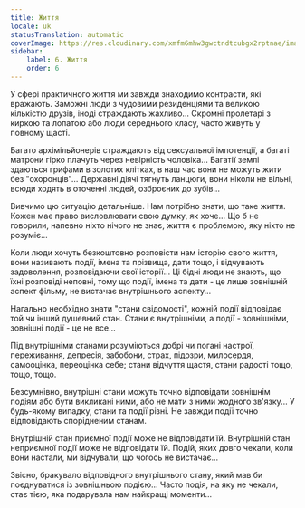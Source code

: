 ```yaml
---
title: Життя
locale: uk
statusTranslation: automatic
coverImage: https://res.cloudinary.com/xmfm6mhw3gwctndtcubgx2rptnae/image/upload/v1740468922/small_cover_tratado_de_psicologia_revolucionaria_a4c0dca4e0.webp
sidebar:
    label: 6. Життя
    order: 6
---
```

У сфері практичного життя ми завжди знаходимо контрасти, які вражають. Заможні люди з чудовими резиденціями та великою кількістю друзів, іноді страждають жахливо... Скромні пролетарі з киркою та лопатою або люди середнього класу, часто живуть у повному щасті.

Багато архімільйонерів страждають від сексуальної імпотенції, а багаті матрони гірко плачуть через невірність чоловіка... Багатії землі здаються грифами в золотих клітках, в наш час вони не можуть жити без "охоронців"... Державні діячі тягнуть ланцюги, вони ніколи не вільні, всюди ходять в оточенні людей, озброєних до зубів...

Вивчимо цю ситуацію детальніше. Нам потрібно знати, що таке життя. Кожен має право висловлювати свою думку, як хоче... Що б не говорили, напевно ніхто нічого не знає, життя є проблемою, яку ніхто не розуміє...

Коли люди хочуть безкоштовно розповісти нам історію свого життя, вони називають події, імена та прізвища, дати тощо, і відчувають задоволення, розповідаючи свої історії... Ці бідні люди не знають, що їхні розповіді неповні, тому що події, імена та дати - це лише зовнішній аспект фільму, не вистачає внутрішнього аспекту...

Нагально необхідно знати "стани свідомості", кожній події відповідає той чи інший душевний стан. Стани є внутрішніми, а події - зовнішніми, зовнішні події - це не все...

Під внутрішніми станами розуміються добрі чи погані настрої, переживання, депресія, забобони, страх, підозри, милосердя, самооцінка, переоцінка себе; стани відчуття щастя, стани радості тощо, тощо, тощо.

Безсумнівно, внутрішні стани можуть точно відповідати зовнішнім подіям або бути викликані ними, або не мати з ними жодного зв'язку... У будь-якому випадку, стани та події різні. Не завжди події точно відповідають спорідненим станам.

Внутрішній стан приємної події може не відповідати їй. Внутрішній стан неприємної події може не відповідати їй. Подій, яких довго чекали, коли вони настали, ми відчували, що чогось не вистачає...

Звісно, бракувало відповідного внутрішнього стану, який мав би поєднуватися із зовнішньою подією... Часто подія, на яку не чекали, стає тією, яка подарувала нам найкращі моменти...

